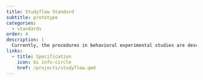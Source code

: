 ```yaml
---
title: Studyflow Standard
subtitle: prototype
categories:
  - standards
order: 4
description: |
  Currently, the procedures in behavioral experimental studies are described as text in research papers. We propose to extend BPMN to formally describe experimental procedures (i.e., the flow of participants across activities within a study). This ensures completeness and consistency, and supports the development of new software tools (e.g., for visualizing studies or analyzing data).
links:
  - title: Specification
    icon: bi info-circle
    href: /projects/studyflow.qmd
---
```

